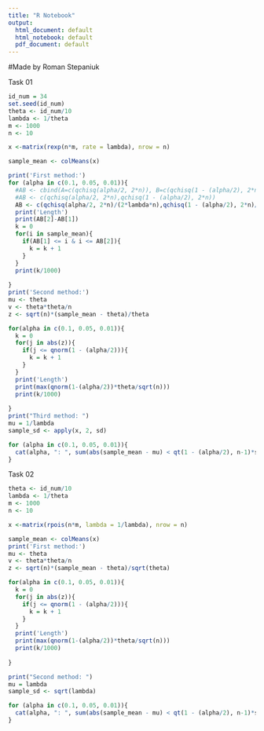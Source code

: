 ---
title: "R Notebook"
output:
  html_document: default
  html_notebook: default
  pdf_document: default
---
#Made by Roman Stepaniuk


   
Task 01
   
```{r}
id_num = 34
set.seed(id_num)
theta <- id_num/10
lambda <- 1/theta
m <- 1000
n <- 10

x <-matrix(rexp(n*m, rate = lambda), nrow = n)

sample_mean <- colMeans(x)

print('First method:')
for (alpha in c(0.1, 0.05, 0.01)){
  #AB <- cbind(A=c(qchisq(alpha/2, 2*n)), B=c(qchisq(1 - (alpha/2), 2*n)))
  #AB <- c(qchisq(alpha/2, 2*n),qchisq(1 - (alpha/2), 2*n))
  AB <- c(qchisq(alpha/2, 2*n)/(2*lambda*n),qchisq(1 - (alpha/2), 2*n)/(2*lambda*n))
  print('Length')
  print(AB[2]-AB[1])
  k = 0
  for(i in sample_mean){
    if(AB[1] <= i & i <= AB[2]){
      k = k + 1
    }
  }
  print(k/1000)
  
}
print('Second method:')
mu <- theta
v <- theta*theta/n
z <- sqrt(n)*(sample_mean - theta)/theta

for(alpha in c(0.1, 0.05, 0.01)){
  k = 0
  for(j in abs(z)){
    if(j <= qnorm(1 - (alpha/2))){
      k = k + 1
    }
  }
  print('Length')
  print(max(qnorm(1-(alpha/2))*theta/sqrt(n)))
  print(k/1000)
  
}
print("Third method: ")
mu = 1/lambda
sample_sd <- apply(x, 2, sd)

for (alpha in c(0.1, 0.05, 0.01)){
  cat(alpha, ": ", sum(abs(sample_mean - mu) < qt(1 - (alpha/2), n-1)*sample_sd/sqrt(n))/m,"\n",sep="")
}

```

Task 02
   
```{r}
theta <- id_num/10
lambda <- 1/theta
m <- 1000
n <- 10

x <-matrix(rpois(n*m, lambda = 1/lambda), nrow = n)

sample_mean <- colMeans(x)
print('First method:')
mu <- theta
v <- theta*theta/n
z <- sqrt(n)*(sample_mean - theta)/sqrt(theta)

for(alpha in c(0.1, 0.05, 0.01)){
  k = 0
  for(j in abs(z)){
    if(j <= qnorm(1 - (alpha/2))){
      k = k + 1
    }
  }
  print('Length')
  print(max(qnorm(1-(alpha/2))*theta/sqrt(n)))
  print(k/1000)
  
}

print("Second method: ")
mu = lambda
sample_sd <- sqrt(lambda)

for (alpha in c(0.1, 0.05, 0.01)){
  cat(alpha, ": ", sum(abs(sample_mean - mu) < qt(1 - (alpha/2), n-1)*sample_sd/sqrt(n))/m,"\n",sep="")
}
```
   
